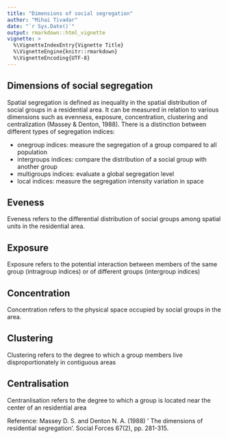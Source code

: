 ---
title: "Dimensions of social segregation"
author: "Mihai Tivadar"
date: "`r Sys.Date()`"
output: rmarkdown::html_vignette
vignette: >
  %\VignetteIndexEntry{Vignette Title}
  %\VignetteEngine{knitr::rmarkdown}
  %\VignetteEncoding{UTF-8}
---

## Dimensions of social segregation



Spatial segregation is defined as inequality in the spatial distribution of
social groups in a residential area. It can be measured in relation 
to various dimensions such as evenness, exposure, concentration, clustering
and centralization (Massey & Denton, 1988). There is a distinction between
different types of segregation indices:

- onegroup indices: measure the segregation of a group compared to all
population
- intergroups indices: compare the distribution of a social group with another
group
- multigroups indices: evaluate a global segregation level 
- local indices: measure the segregation intensity variation in space


## Eveness

Eveness refers to the differential distribution of social groups among spatial
units in the residential area. 


## Exposure

Exposure refers to the potential interaction between members of the same group 
(intragroup indices) or of different groups (intergroup indices)

## Concentration

Concentration refers to the physical space occupied by social groups in the
area.

## Clustering

Clustering refers to the degree to which a group members live disproportionately in
contiguous areas

## Centralisation

Centranlisation refers to the degree to which a group is located near the center 
of an residential area

Reference: 
Massey D. S. and Denton N. A. (1988) ' The dimensions of residential segregation'. Social Forces 67(2), pp. 281-315.
